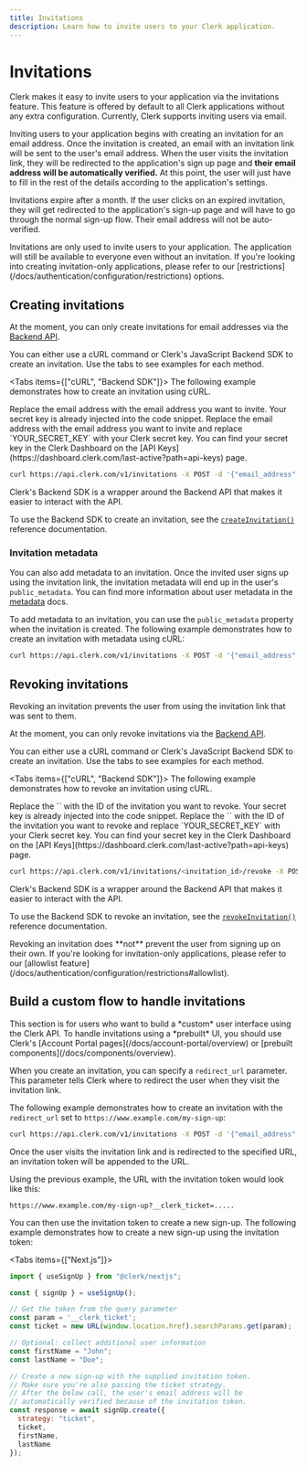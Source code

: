 ```yaml
---
title: Invitations
description: Learn how to invite users to your Clerk application.
---
```


# Invitations

Clerk makes it easy to invite users to your application via the invitations feature. This feature is offered by default to all Clerk applications without any extra configuration. Currently, Clerk supports inviting users via email.

Inviting users to your application begins with creating an invitation for an email address. Once the invitation is created, an email with an invitation link will be sent to the user's email address. When the user visits the invitation link, they will be redirected to the application's sign up page and **their email address will be automatically verified.** At this point, the user will just have to fill in the rest of the details according to the application's settings.

Invitations expire after a month. If the user clicks on an expired invitation, they will get redirected to the application's sign-up page and will have to go through the normal sign-up flow. Their email address will not be auto-verified.

<Callout type="info">
  Invitations are only used to invite users to your application. The application will still be available to everyone even without an invitation. If you're looking into creating invitation-only applications, please refer to our [restrictions](/docs/authentication/configuration/restrictions) options.
</Callout>

## Creating invitations

At the moment, you can only create invitations for email addresses via the [Backend API](https://clerk.com/docs/reference/backend-api/tag/Invitations#operation/CreateInvitation).

You can either use a cURL command or Clerk's JavaScript Backend SDK to create an invitation. Use the tabs to see examples for each method.

<Tabs items={["cURL", "Backend SDK"]}>
  <Tab>
  The following example demonstrates how to create an invitation using cURL.

  <SignedIn>
  Replace the email address with the email address you want to invite. Your secret key is already injected into the code snippet.
  </SignedIn>

  <SignedOut>
  Replace the email address with the email address you want to invite and replace `YOUR_SECRET_KEY` with your Clerk secret key. You can find your secret key in the Clerk Dashboard on the [API Keys](https://dashboard.clerk.com/last-active?path=api-keys) page.
  </SignedOut>

  ```bash {{ filename: 'terminal' }}
  curl https://api.clerk.com/v1/invitations -X POST -d '{"email_address": "email@example.com"}' -H "Authorization:Bearer {{secret}}" -H 'Content-Type:application/json'
  ```
  </Tab>

  <Tab>
  Clerk's Backend SDK is a wrapper around the Backend API that makes it easier to interact with the API.

  To use the Backend SDK to create an invitation, see the [`createInvitation()`](/docs/references/backend/invitations/create-invitation) reference documentation.
  </Tab>
</Tabs>

### Invitation metadata

You can also add metadata to an invitation. Once the invited user signs up using the invitation link, the invitation metadata will end up in the user's `public_metadata`.  You can find more information about user metadata in the [metadata](/docs/users/metadata) docs.

To add metadata to an invitation, you can use the `public_metadata` property when the invitation is created. The following example demonstrates how to create an invitation with metadata using cURL:

```bash
curl https://api.clerk.com/v1/invitations -X POST -d '{"email_address": "email@example.com", "public_metadata": {"age": "21"}}' -H "Authorization:Bearer {{secret}}" -H 'Content-Type:application/json'
```

## Revoking invitations

Revoking an invitation prevents the user from using the invitation link that was sent to them.

At the moment, you can only revoke invitations via the [Backend API](https://clerk.com/docs/reference/backend-api/tag/Invitations#operation/RevokeInvitation).

You can either use a cURL command or Clerk's JavaScript Backend SDK to create an invitation. Use the tabs to see examples for each method.

<Tabs items={["cURL", "Backend SDK"]}>
  <Tab>
  The following example demonstrates how to revoke an invitation using cURL.

  <SignedIn>
  Replace the `<invitation_id>` with the ID of the invitation you want to revoke. Your secret key is already injected into the code snippet.
  </SignedIn>

  <SignedOut>
  Replace the `<invitation_id>` with the ID of the invitation you want to revoke and replace `YOUR_SECRET_KEY` with your Clerk secret key. You can find your secret key in the Clerk Dashboard on the [API Keys](https://dashboard.clerk.com/last-active?path=api-keys) page.
  </SignedOut>

  ```bash {{ filename: 'terminal' }}
  curl https://api.clerk.com/v1/invitations/<invitation_id>/revoke -X POST -H "Authorization:Bearer {{secret}}" -H 'Content-Type:application/json'
  ```
  </Tab>

  <Tab>
  Clerk's Backend SDK is a wrapper around the Backend API that makes it easier to interact with the API.

  To use the Backend SDK to revoke an invitation, see the [`revokeInvitation()`](/docs/references/backend/invitations/revoke-invitation) reference documentation.
  </Tab>
</Tabs>

<Callout type="warning">
  Revoking an invitation does **not** prevent the user from signing up on their own. If you're looking for invitation-only applications, please refer to our [allowlist feature](/docs/authentication/configuration/restrictions#allowlist).
</Callout>

## Build a custom flow to handle invitations

<Callout type="danger">
  This section is for users who want to build a *custom* user interface using the Clerk API. To handle invitations using a *prebuilt* UI, you should use Clerk's [Account Portal pages](/docs/account-portal/overview) or [prebuilt components](/docs/components/overview).
</Callout>

When you create an invitation, you can specify a `redirect_url` parameter. This parameter tells Clerk where to redirect the user when they visit the invitation link.

The following example demonstrates how to create an invitation with the `redirect_url` set to `https://www.example.com/my-sign-up`:

```bash
curl https://api.clerk.com/v1/invitations -X POST -d '{"email_address": "email@example.com", "redirect_url": "https://www.example.com/my-sign-up"}' -H "Authorization:Bearer {{bapi}}" -H 'Content-Type:application/json'
```

Once the user visits the invitation link and is redirected to the specified URL, an invitation token will be appended to the URL.

Using the previous example, the URL with the invitation token would look like this:

`https://www.example.com/my-sign-up?__clerk_ticket=.....`

You can then use the invitation token to create a new sign-up. The following example demonstrates how to create a new sign-up using the invitation token:

<Tabs items={["Next.js"]}>
  <Tab>
  ```jsx {{ filename: 'app/my-sign-up/page.tsx' }}
  import { useSignUp } from "@clerk/nextjs";

  const { signUp } = useSignUp();

  // Get the token from the query parameter
  const param = '__clerk_ticket';
  const ticket = new URL(window.location.href).searchParams.get(param);

  // Optional: collect additional user information
  const firstName = "John";
  const lastName = "Doe";

  // Create a new sign-up with the supplied invitation token.
  // Make sure you're also passing the ticket strategy.
  // After the below call, the user's email address will be
  // automatically verified because of the invitation token.
  const response = await signUp.create({
    strategy: "ticket",
    ticket,
    firstName,
    lastName
  });
  ```
  </Tab>
</Tabs>
